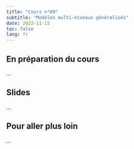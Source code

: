 ```yaml
---
title: "Cours n°09"
subtitle: "Modèles multi-niveaux généralisés"
date: 2022-11-15
toc: false
lang: fr
---
```


## En préparation du cours

...

## Slides

...

## Pour aller plus loin

...

